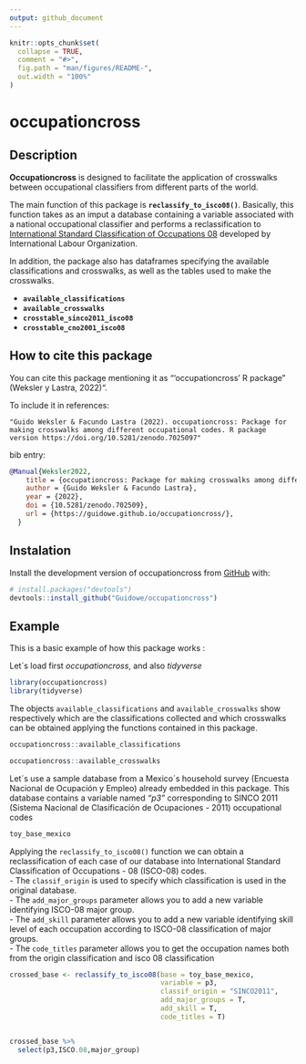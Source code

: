 ```yaml
---
output: github_document
---
```


<!-- README.md is generated from README.Rmd. Please edit that file -->

```r
knitr::opts_chunk$set(
  collapse = TRUE,
  comment = "#>",
  fig.path = "man/figures/README-",
  out.width = "100%"
)
```
# occupationcross

<!-- badges: start -->
<!-- badges: end -->


## Description  
**Occupationcross** is designed to facilitate the application of crosswalks between occupational classifiers from different parts of the world.    
 
The main function of this package is **`reclassify_to_isco08()`**. Basically, this function takes as an imput a database containing a variable associated with a national occupational classifier and performs a reclassification to [International Standard Classification of Occupations 08](https://www.ilo.org/public/english/bureau/stat/isco/isco08/) developed by International Labour Organization.         


In addition, the package also has dataframes specifying the available classifications and crosswalks, as well as the tables used to make the crosswalks.

- **`available_classifications`**
- **`available_crosswalks`**
- **`crosstable_sinco2011_isco08`**
- **`crosstable_cno2001_isco08`**

## How to cite this package

You can cite this package mentioning it as "'occupationcross' R package" (Weksler y Lastra, 2022)".   
   
To include it in references:   
   
```
"Guido Weksler & Facundo Lastra (2022). occupationcross: Package for making crosswalks among different occupational codes. R package version https://doi.org/10.5281/zenodo.7025097"
```

bib entry: 

```bib
@Manual{Weksler2022,
    title = {occupationcross: Package for making crosswalks among different occupational codes},
    author = {Guido Weksler & Facundo Lastra},
    year = {2022},
    doi = {10.5281/zenodo.702509},
    url = {https://guidowe.github.io/occupationcross/},
  }
```

## Instalation   
Install the development version of occupationcross from [GitHub](https://github.com/) with:

``` r
# install.packages("devtools")
devtools::install_github("Guidowe/occupationcross")
```
## Example

This is a basic example of how this package works :

Let´s load first *occupationcross*, and also *tidyverse*
```r
library(occupationcross)
library(tidyverse)
```

The objects ```available_classifications``` and ```available_crosswalks``` show respectively which are the classifications collected and which crosswalks can be obtained applying the functions contained in this package.
```r
occupationcross::available_classifications
```

```r
occupationcross::available_crosswalks
```

Let´s use a sample database from a Mexico´s household survey (Encuesta Nacional de Ocupación y Empleo) already embedded in this package. This database contains a variable named *"p3"* corresponding to  SINCO 2011 (Sistema Nacional de Clasificación de Ocupaciones - 2011) occupational codes
```r
toy_base_mexico
```

Applying the `reclassify_to_isco08()` function we can obtain a reclassification of each case of our database into International Standard Classification of Occupations - 08 (ISCO-08) codes.     
 - The `classif_origin` is used to specify which classification is used in the original database.    
  - The `add_major_groups` parameter allows you to add a new variable identifying ISCO-08 major group.   
 - The `add_skill` parameter allows you to add a new variable identifying skill level of each occupation according to ISCO-08 classification of major groups.    
 - The `code_titles` parameter allows you to get the occupation names both from the origin classification and isco 08 classification
```r
crossed_base <- reclassify_to_isco08(base = toy_base_mexico,
                                     variable = p3,
                                     classif_origin = "SINCO2011",
                                     add_major_groups = T,
                                     add_skill = T,
                                     code_titles = T)


crossed_base %>% 
  select(p3,ISCO.08,major_group)
```

